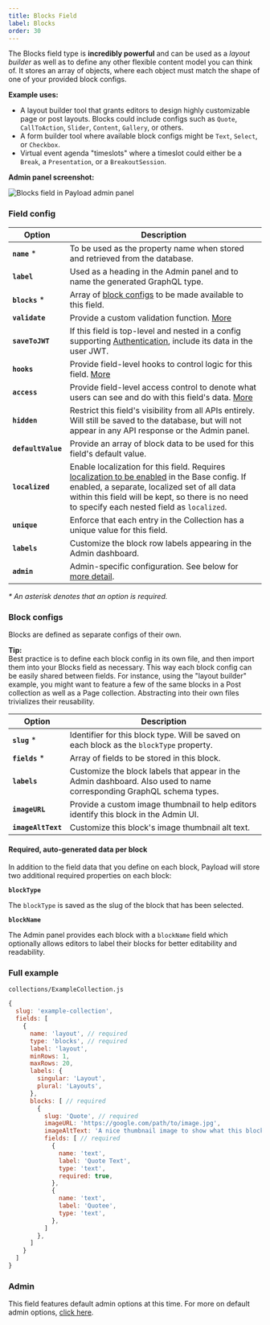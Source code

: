 ```yaml
---
title: Blocks Field
label: Blocks
order: 30
---
```


<Banner >
  The Blocks field type is <strong>incredibly powerful</strong> and can be used as a <em>layout builder</em> as well as to define any other flexible content model you can think of. It stores an array of objects, where each object must match the shape of one of your provided block configs.
</Banner>

**Example uses:**

- A layout builder tool that grants editors to design highly customizable page or post layouts. Blocks could include configs such as `Quote`, `CallToAction`, `Slider`, `Content`, `Gallery`, or others.
- A form builder tool where available block configs might be `Text`, `Select`, or `Checkbox`.
- Virtual event agenda "timeslots" where a timeslot could either be a `Break`, a `Presentation`, or a `BreakoutSession`.

**Admin panel screenshot:**

![Blocks field in Payload admin panel](/images/fields/blocks.jpg)

### Field config

| Option           | Description |
| ---------------- | ----------- |
| **`name`** *         | To be used as the property name when stored and retrieved from the database.  |
| **`label`**          | Used as a heading in the Admin panel and to name the generated GraphQL type. |
| **`blocks`** *       | Array of [block configs](/docs/fields/blocks#block-configs) to be made available to this field. |
| **`validate`**       | Provide a custom validation function. [More](/docs/fields/overview#validation) |
| **`saveToJWT`**      | If this field is top-level and nested in a config supporting [Authentication](/docs/authentication/config), include its data in the user JWT. |
| **`hooks`**          | Provide field-level hooks to control logic for this field. [More](/docs/fields/overview#field-level-hooks) |
| **`access`**         | Provide field-level access control to denote what users can see and do with this field's data. [More](/docs/fields/overview#field-level-access-control) |
| **`hidden`**         | Restrict this field's visibility from all APIs entirely. Will still be saved to the database, but will not appear in any API response or the Admin panel. |
| **`defaultValue`**   | Provide an array of block data to be used for this field's default value. |
| **`localized`**      | Enable localization for this field. Requires [localization to be enabled](/docs/configuration/localization) in the Base config. If enabled, a separate, localized set of all data within this field will be kept, so there is no need to specify each nested field as `localized`. || **`required`**       | Require this field to have a value. |
| **`unique`**         | Enforce that each entry in the Collection has a unique value for this field. |
| **`labels`**         | Customize the block row labels appearing in the Admin dashboard. |
| **`admin`**          | Admin-specific configuration. See below for [more detail](/docs/fields/array#admin). |

*\* An asterisk denotes that an option is required.*

### Block configs

Blocks are defined as separate configs of their own.

<Banner type="success">
  <strong>Tip:</strong><br />
  Best practice is to define each block config in its own file, and then import them into your Blocks field as necessary. This way each block config can be easily shared between fields. For instance, using the "layout builder" example, you might want to feature a few of the same blocks in a Post collection as well as a Page collection. Abstracting into their own files trivializes their reusability.
</Banner>

| Option           | Description |
| ---------------- | ----------- |
| **`slug`** *         | Identifier for this block type. Will be saved on each block as the `blockType` property. |
| **`fields`** *       | Array of fields to be stored in this block. |
| **`labels`**         | Customize the block labels that appear in the Admin dashboard. Also used to name corresponding GraphQL schema types. |
| **`imageURL`**       | Provide a custom image thumbnail to help editors identify this block in the Admin UI. |
| **`imageAltText`**   | Customize this block's image thumbnail alt text. |

#### Required, auto-generated data per block

In addition to the field data that you define on each block, Payload will store two additional required properties on each block:

**`blockType`**

The `blockType` is saved as the slug of the block that has been selected.

**`blockName`**

The Admin panel provides each block with a `blockName` field which optionally allows editors to label their blocks for better editability and readability.

### Full example

`collections/ExampleCollection.js`
```js
{
  slug: 'example-collection',
  fields: [
    {
      name: 'layout', // required
      type: 'blocks', // required
      label: 'layout',
      minRows: 1,
      maxRows: 20,
      labels: {
        singular: 'Layout',
        plural: 'Layouts',
      },
      blocks: [ // required
        {
          slug: 'Quote', // required
          imageURL: 'https://google.com/path/to/image.jpg',
          imageAltText: 'A nice thumbnail image to show what this block looks like',
          fields: [ // required
            {
              name: 'text',
              label: 'Quote Text',
              type: 'text',
              required: true,
            },
            {
              name: 'text',
              label: 'Quotee',
              type: 'text',
            },
          ]
        },
      ]
    }
  ]
}

```

### Admin

This field features default admin options at this time. For more on default admin options, [click here](/docs/fields/overview#admin-options).
